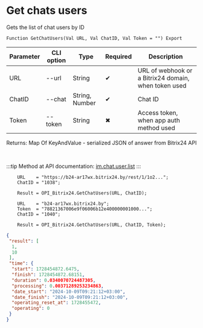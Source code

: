 ﻿---
sidebar_position: 2
---


# Get chats users
 Gets the list of chat users by ID



`Function GetChatUsers(Val URL, Val ChatID, Val Token = "") Export`

  | Parameter | CLI option | Type | Required | Description |
  |-|-|-|-|-|
  | URL | --url | String | &#x2714; | URL of webhook or a Bitrix24 domain, when token used |
  | ChatID | --chat | String, Number | &#x2714; | Chat ID |
  | Token | --token | String | &#x2716; | Access token, when app auth method used |

  
  Returns:  Map Of KeyAndValue - serialized JSON of answer from Bitrix24 API

<br/>

:::tip
Method at API documentation: [im.chat.user.list](https://dev.1c-bitrix.ru/learning/course/?COURSE_ID=93&LESSON_ID=12095)
:::
<br/>


```bsl title="1C:Enterprise/OneScript code example"
    URL    = "https://b24-ar17wx.bitrix24.by/rest/1/1o2...";
    ChatID = "1038";

    Result = OPI_Bitrix24.GetChatUsers(URL, ChatID);

    URL    = "b24-ar17wx.bitrix24.by";
    Token  = "78821367006e9f06006b12e400000001000...";
    ChatID = "1040";

    Result = OPI_Bitrix24.GetChatUsers(URL, ChatID, Token);
```
 



```json title="Result"
{
 "result": [
  1,
  10
 ],
 "time": {
  "start": 1728454872.6475,
  "finish": 1728454872.68151,
  "duration": 0.0340070724487305,
  "processing": 0.00371289253234863,
  "date_start": "2024-10-09T09:21:12+03:00",
  "date_finish": "2024-10-09T09:21:12+03:00",
  "operating_reset_at": 1728455472,
  "operating": 0
 }
}
```
